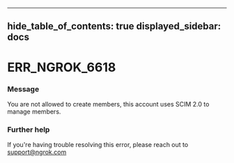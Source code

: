 

---
hide_table_of_contents: true
displayed_sidebar: docs
---


# ERR_NGROK_6618

### Message
You are not allowed to create members, this account uses SCIM 2.0 to manage members.

<ErrorDetails error="err_ngrok_6618" />



### Further help
If you're having trouble resolving this error, please reach out to [support@ngrok.com](mailto:support@ngrok.com?subject=Help%20with%20ERR_NGROK_6618)

